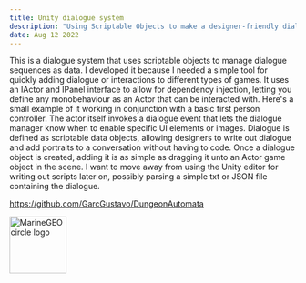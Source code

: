 ---
title: Unity dialogue system
description: "Using Scriptable Objects to make a designer-friendly dialogue system."
date: Aug 12 2022
---

This is a dialogue system that uses scriptable objects to manage dialogue sequences as data. I developed it because I needed a simple tool for quickly adding dialogue or interactions to different types of games. 
It uses an IActor and IPanel interface to allow for dependency injection, letting you define any monobehaviour as an Actor that can be interacted with. 
Here's a small example of it working in conjunction with a basic first person controller. The actor itself invokes a dialogue event that lets the dialogue manager know when to enable specific UI elements or images.
Dialogue is defined as scriptable data objects, allowing designers to write out dialogue and add portraits to a conversation without having to code. 
Once a dialogue object is created, adding it is as simple as dragging it unto an Actor game object in the scene.
I want to move away from using the Unity editor for writing out scripts later on, possibly parsing a simple txt or JSON file containing the dialogue.

https://github.com/GarcGustavo/DungeonAutomata

<img src="/images/doodle1.png" alt="MarineGEO circle logo" style="height: 100px; width:100px;"/>